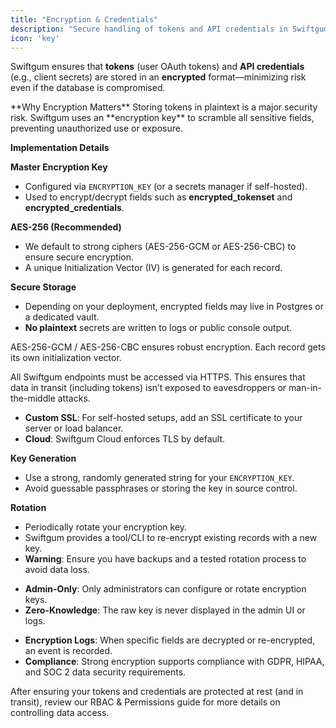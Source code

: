 ```yaml
---
title: "Encryption & Credentials"
description: "Secure handling of tokens and API credentials in Swiftgum."
icon: 'key'
---
```


Swiftgum ensures that **tokens** (user OAuth tokens) and **API credentials** (e.g., client secrets) are stored in an **encrypted** format—minimizing risk even if the database is compromised.

<Info>
**Why Encryption Matters**
Storing tokens in plaintext is a major security risk. Swiftgum uses an **encryption key** to scramble all sensitive fields, preventing unauthorized use or exposure.
</Info>

<AccordionGroup>

  <Accordion title="1. Encryption at Rest">
  
  **Implementation Details**
  
  **Master Encryption Key**  
  - Configured via `ENCRYPTION_KEY` (or a secrets manager if self-hosted).  
  - Used to encrypt/decrypt fields such as **encrypted_tokenset** and **encrypted_credentials**.
  
  **AES-256 (Recommended)**  
  - We default to strong ciphers (AES-256-GCM or AES-256-CBC) to ensure secure encryption.  
  - A unique Initialization Vector (IV) is generated for each record.
  
  **Secure Storage**  
  - Depending on your deployment, encrypted fields may live in Postgres or a dedicated vault.  
  - **No plaintext** secrets are written to logs or public console output.
  
  <CardGroup>
    <Card title="Strong Cipher">
      AES-256-GCM / AES-256-CBC ensures robust encryption.
    </Card>
    <Card title="Unique IV">
      Each record gets its own initialization vector.
    </Card>
  </CardGroup>
  
  <MermaidDiagram code="
    flowchart LR
        Secrets[OAuth Tokens or Client IDs] --> Encrypt[Encryption Layer]
        Encrypt --> DB[Database (encrypted fields)]
        DB --> Decrypt[On-Demand Decryption]
        Decrypt --> Secrets
  "/>
  
  </Accordion>
  
  <Accordion title="2. Transport Security (TLS)">
  
  All Swiftgum endpoints must be accessed via HTTPS. This ensures that data in transit (including tokens) isn’t exposed to eavesdroppers or man-in-the-middle attacks.
  
  - **Custom SSL**: For self-hosted setups, add an SSL certificate to your server or load balancer.
  - **Cloud**: Swiftgum Cloud enforces TLS by default.
  
  </Accordion>
  
  <Accordion title="3. Managing Keys & Rotation">
  
  **Key Generation**  
  - Use a strong, randomly generated string for your `ENCRYPTION_KEY`.  
  - Avoid guessable passphrases or storing the key in source control.
  
  **Rotation**  
  - Periodically rotate your encryption key.
  - Swiftgum provides a tool/CLI to re-encrypt existing records with a new key.
  - **Warning**: Ensure you have backups and a tested rotation process to avoid data loss.
  
  </Accordion>
  
  <Accordion title="4. Access Controls">
  
  - **Admin-Only**: Only administrators can configure or rotate encryption keys.
  - **Zero-Knowledge**: The raw key is never displayed in the admin UI or logs.
  
  </Accordion>
  
  <Accordion title="5. Audit & Compliance">
  
  - **Encryption Logs**: When specific fields are decrypted or re-encrypted, an event is recorded.
  - **Compliance**: Strong encryption supports compliance with GDPR, HIPAA, and SOC 2 data security requirements.
  
  </Accordion>

</AccordionGroup>

After ensuring your tokens and credentials are protected at rest (and in transit), review our RBAC & Permissions guide for more details on controlling data access.
